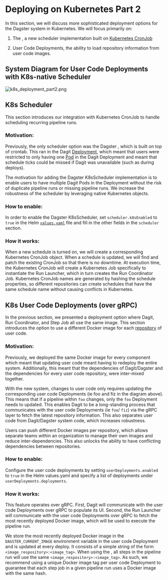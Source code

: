 
<DynamicMetaTags
  title="Deploying on Kubernetes Part 2 | Dagster"
  description="Dagster provides several sophisticated Kubernetesis deployment options."
/>

# Deploying on Kubernetes Part 2

In this section, we will discuss more sophisticated deployment options for the Dagster system in
Kubernetes. We will focus primarily on:

1. The <PyObject module="dagster_k8s" object="K8sScheduler" />, a new scheduler implementation
   built on [Kubernetes CronJob](https://kubernetes.io/docs/concepts/workloads/controllers/cron-jobs/)

2. User Code Deployments, the ability to load repository information from user code images.

## System Diagram for User Code Deployments with K8s-native Scheduler

<!-- https://excalidraw.com/#json=5741885649846272,DNK-soPQM7CA8G7gdCmZpg -->

![k8s_deployment_part2.png](/assets/images/deploying/k8s_deployment_part2.png)

## K8s Scheduler

This section introduces our integration with Kubernetes CronJob to handle scheduling recurring
pipeline runs.

### Motivation:

Previously, the only scheduler option was the Dagster <PyObject
module="dagster_cron.cron_scheduler" object="SystemCronScheduler" />, which is built on top of
crontab. This ran in the Dagit [Deployment](https://kubernetes.io/docs/concepts/workloads/controllers/deployment/),
which meant that users were restricted to only having one [Pod](https://kubernetes.io/docs/concepts/workloads/pods/)
in the Dagit Deployment and meant that schedule ticks could be missed if Dagit was unavailable (such as
during deploys).

The motivation for adding the Dagster K8sScheduler implementation is to enable users to have
multiple Dagit Pods in the Deployment without the risk of duplicate pipeline runs or missing pipeline runs.
We increase the robustness of the scheduler by leveraging native Kubernetes objects.

### How to enable:

In order to enable the Dagster K8sScheduler, set `scheduler.k8sEnabled` to `true` in the Helm
[`values.yaml`](https://github.com/dagster-io/dagster/blob/master/python_modules/libraries/dagster-k8s/helm/dagster/values.yaml)
file and fill in the other fields in the `scheduler` section.

### How it works:

When a new schedule is turned on, we will create a corresponding Kubernetes CronJob object. When a
schedule is updated, we will find and patch the existing CronJob so that there is no downtime. At
execution time, the Kubernetes CronJob will create a Kubernetes Job specifically to instantiate
the Run Launcher, which in turn creates the Run Coordinator Job. Kubernetes CronJob names are generated by
hashing the schedule properties, so different repositories can create schedules that have the same
schedule name without causing conflicts in Kubernetes.

## K8s User Code Deployments (over gRPC)

In the previous section, we presented a deployment option where Dagit, Run Coordinator, and
Step Job all use the same image. This section introduces the option to use a different Docker
image for each [repository](https://docs.dagster.io/overview/repositories-workspaces/repositories#main) of user code.

### Motivation:

Previously, we deployed the same Docker image for every component which meant that updating user code
meant having to redeploy the entire system. Additionally, this meant that the dependencies of
Dagit/Dagster and the dependencies for every user code repository, were inter-mixed together.

With the new system, changes to user code only requires updating the corresponding user code Deployments
(ie foo and fiz in the diagram above). This means that if a pipeline within `foo` changes, only the
`foo` Deployment needs to updated. This enables Dagit to be a long-standing process that
communicates with the user code Deployments (ie `foo`/ `fiz`) via the gRPC layer to fetch the latest
repository information. This also separates user code from Dagit/Dagster system code, which
increases robustness.

Users can push different Docker images per repository, which allows separate teams within an
organization to manage their own images and reduce inter-dependencies. This also unlocks the ability to
have conflicting dependencies between repositories.

### How to enable:

Configure the user code deployments by setting `userDeployments.enabled` to `true` in the Helm
values.yaml and specify a list of deployments under `userDeployments.deployments`.

### How it works:

This feature operates over gRPC. First, Dagit will communicate with the user code Deployments over
gRPC to populate its UI. Second, the Run Launcher will communicate with the user code Deployments
over gRPC to fetch the most recently deployed Docker image, which will be used to execute the pipeline run.

We store the most recently deployed Docker image in the `DAGSTER_CURRENT_IMAGE` environment variable in
the user code Deployment and is updated at every deploy. It consists of a simple string of the form
`<image_respository>:<image_tag>`. When using the <PyObject module="dagster_celery_k8s" object="CeleryK8sRunLauncher" />,
all steps in the pipeline run will use the same `<image_respository>:<image_tag>`. As such, we
recommend using a unique Docker image tag per user code Deployment to guarantee that each step job in
a given pipeline run uses a Docker image with the same hash.

